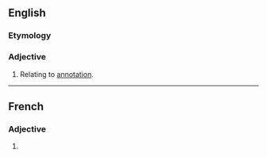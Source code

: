 ==English==

===Etymology===
{{suffix|en|annotate|ive}}

===Adjective===
{{en-adj|-}}

# Relating to [[annotation]].

----

==French==

===Adjective===
{{head|fr|adjective form}}

# {{feminine of|annotatif|lang=fr}}